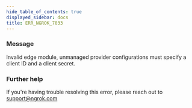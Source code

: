 ```yaml
---
hide_table_of_contents: true
displayed_sidebar: docs
title: ERR_NGROK_7033
---
```


### Message

Invalid edge module, unmanaged provider configurations must specify a client ID and a client secret.

<ErrorDetails />

### Further help

If you're having trouble resolving this error, please reach out to [support@ngrok.com](mailto:support@ngrok.com?subject=Help%20with%20ERR_NGROK_7033)
